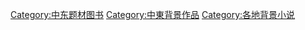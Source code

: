 [[Category:中东题材图书|Category:中东题材图书]]
[[Category:中東背景作品|Category:中東背景作品]]
[[Category:各地背景小说|Category:各地背景小说]]